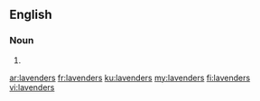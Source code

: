 ==English==

===Noun===
{{head|en|noun plural form}}

# {{plural of|lavender|lang=en}}

[[ar:lavenders]]
[[fr:lavenders]]
[[ku:lavenders]]
[[my:lavenders]]
[[fi:lavenders]]
[[vi:lavenders]]